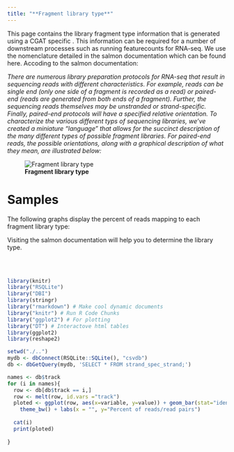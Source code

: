 ```yaml
---
title: "**Fragment library type**"
---
```


This page contains the library fragment type information that is generated using a CGAT specific . This information can be required for a number of downstream processes such as running featurecounts for RNA-seq. We use the nomenclature detailed in the salmon documentation which can be found here. Accoding to the salmon documentation:

*There are numerous library preparation protocols for RNA-seq that result in sequencing reads with different characteristics. For example, reads can be single end (only one side of a fragment is recorded as a read) or paired-end (reads are generated from both ends of a fragment). Further, the sequencing reads themselves may be unstranded or strand-specific. Finally, paired-end protocols will have a specified relative orientation. To characterize the various different typs of sequencing libraries, we’ve created a miniature “language” that allows for the succinct description of the many different types of possible fragment libraries. For paired-end reads, the possible orientations, along with a graphical description of what they mean, are illustrated below: *

![**Fragment library type**](http://salmon.readthedocs.io/en/latest/_images/ReadLibraryIllustration.png)

# **Samples**

The following graphs display the percent of reads mapping to each fragment library type:

Visiting the salmon documentation will help you to determine the library type.

<br>
<br>

```r
library(knitr)
library("RSQLite")
library("DBI")
library(stringr)
library("rmarkdown") # Make cool dynamic documents
library("knitr") # Run R Code Chunks
library("ggplot2") # For plotting
library("DT") # Interactove html tables
library(ggplot2)
library(reshape2)

setwd("./..")
mydb <- dbConnect(RSQLite::SQLite(), "csvdb")
db <- dbGetQuery(mydb, 'SELECT * FROM strand_spec_strand;')

names <- db$track
for (i in names){
  row <- db[db$track == i,]
  row <- melt(row, id.vars ="track")
  ploted <- ggplot(row, aes(x=variable, y=value)) + geom_bar(stat="identity", fill="red") +
    theme_bw() + labs(x = "", y="Percent of reads/read pairs")
  
  cat(i)
  print(ploted)
  
}

```